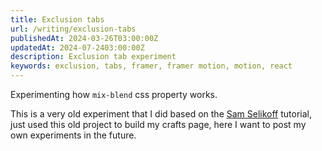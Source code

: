 ```yaml
---
title: Exclusion tabs
url: /writing/exclusion-tabs
publishedAt: 2024-03-26T03:00:00Z
updatedAt: 2024-07-2403:00:00Z
description: Exclusion tab experiment
keywords: exclusion, tabs, framer, framer motion, motion, react
---
```


Experimenting how `mix-blend` css property works.

This is a very old experiment that I did based on the [Sam Selikoff](https://twitter.com/samselikoff) tutorial, just used this old project to build my crafts page, here I want to post my own experiments in the future.

<CraftPreview>
  <ExclusionTabs/>
</CraftPreview>
